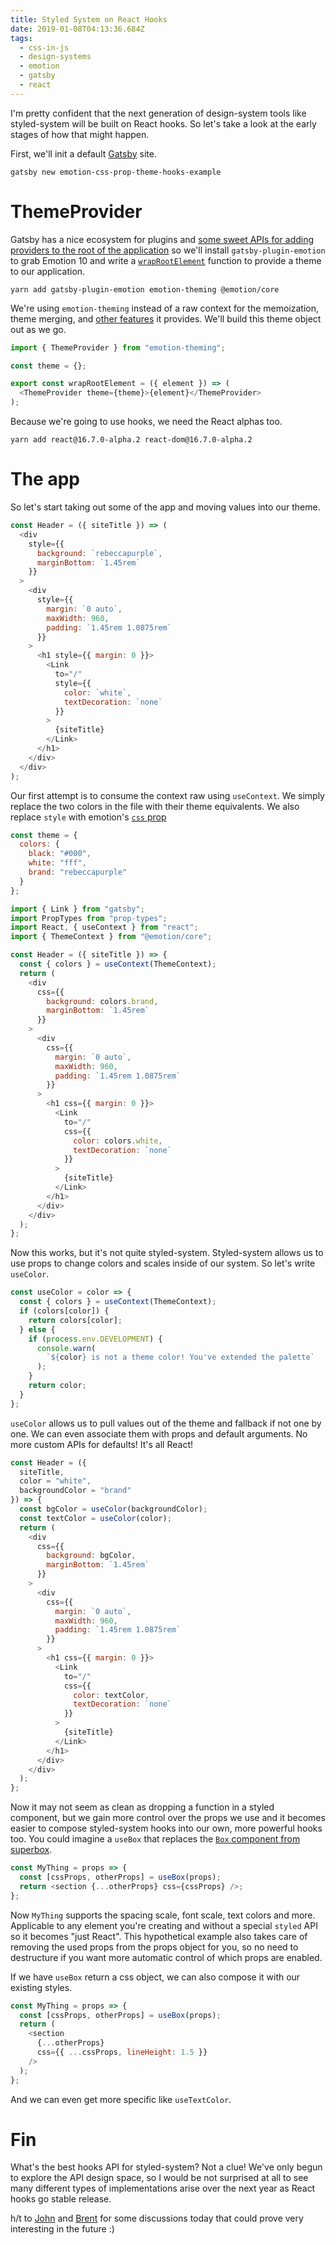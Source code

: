 ```yaml
---
title: Styled System on React Hooks
date: 2019-01-08T04:13:36.684Z
tags:
  - css-in-js
  - design-systems
  - emotion
  - gatsby
  - react
---
```


I'm pretty confident that the next generation of
design-system tools like styled-system will be built on
React hooks. So let's take a look at the early stages of how
that might happen.

First, we'll init a default
[Gatsby](https://www.gatsbyjs.org/) site.

```shell
gatsby new emotion-css-prop-theme-hooks-example
```

# ThemeProvider

Gatsby has a nice ecosystem for plugins and
[some sweet APIs for adding providers to the root of the application](/post/controlling-the-gatsby-application-root)
so we'll install `gatsby-plugin-emotion` to grab Emotion 10
and write a
[`wrapRootElement`](https://www.gatsbyjs.org/docs/ssr-apis/#wrapRootElement)
function to provide a theme to our application.

```shell
yarn add gatsby-plugin-emotion emotion-theming @emotion/core
```

We're using `emotion-theming` instead of a raw context for
the memoization, theme merging, and
[other features](https://github.com/emotion-js/emotion/blob/02ff1e2e8cacf760907a8c1bdbccdde48450ebe2/packages/emotion-theming/src/theme-provider.js)
it provides. We'll build this theme object out as we go.

```js
import { ThemeProvider } from "emotion-theming";

const theme = {};

export const wrapRootElement = ({ element }) => (
  <ThemeProvider theme={theme}>{element}</ThemeProvider>
);
```

Because we're going to use hooks, we need the React alphas
too.

```shell
yarn add react@16.7.0-alpha.2 react-dom@16.7.0-alpha.2
```

# The app

So let's start taking out some of the app and moving values
into our theme.

```js
const Header = ({ siteTitle }) => (
  <div
    style={{
      background: `rebeccapurple`,
      marginBottom: `1.45rem`
    }}
  >
    <div
      style={{
        margin: `0 auto`,
        maxWidth: 960,
        padding: `1.45rem 1.0875rem`
      }}
    >
      <h1 style={{ margin: 0 }}>
        <Link
          to="/"
          style={{
            color: `white`,
            textDecoration: `none`
          }}
        >
          {siteTitle}
        </Link>
      </h1>
    </div>
  </div>
);
```

Our first attempt is to consume the context raw using
`useContext`. We simply replace the two colors in the file
with their theme equivalents. We also replace `style` with
emotion's [`css` prop](https://emotion.sh/docs/css-prop)

```js
const theme = {
  colors: {
    black: "#000",
    white: "fff",
    brand: "rebeccapurple"
  }
};
```

```js
import { Link } from "gatsby";
import PropTypes from "prop-types";
import React, { useContext } from "react";
import { ThemeContext } from "@emotion/core";

const Header = ({ siteTitle }) => {
  const { colors } = useContext(ThemeContext);
  return (
    <div
      css={{
        background: colors.brand,
        marginBottom: `1.45rem`
      }}
    >
      <div
        css={{
          margin: `0 auto`,
          maxWidth: 960,
          padding: `1.45rem 1.0875rem`
        }}
      >
        <h1 css={{ margin: 0 }}>
          <Link
            to="/"
            css={{
              color: colors.white,
              textDecoration: `none`
            }}
          >
            {siteTitle}
          </Link>
        </h1>
      </div>
    </div>
  );
};
```

Now this works, but it's not quite styled-system.
Styled-system allows us to use props to change colors and
scales inside of our system. So let's write `useColor`.

```js
const useColor = color => {
  const { colors } = useContext(ThemeContext);
  if (colors[color]) {
    return colors[color];
  } else {
    if (process.env.DEVELOPMENT) {
      console.warn(
        `${color} is not a theme color! You've extended the palette`
      );
    }
    return color;
  }
};
```

`useColor` allows us to pull values out of the theme and
fallback if not one by one. We can even associate them with
props and default arguments. No more custom APIs for
defaults! It's all React!

```js
const Header = ({
  siteTitle,
  color = "white",
  backgroundColor = "brand"
}) => {
  const bgColor = useColor(backgroundColor);
  const textColor = useColor(color);
  return (
    <div
      css={{
        background: bgColor,
        marginBottom: `1.45rem`
      }}
    >
      <div
        css={{
          margin: `0 auto`,
          maxWidth: 960,
          padding: `1.45rem 1.0875rem`
        }}
      >
        <h1 css={{ margin: 0 }}>
          <Link
            to="/"
            css={{
              color: textColor,
              textDecoration: `none`
            }}
          >
            {siteTitle}
          </Link>
        </h1>
      </div>
    </div>
  );
};
```

Now it may not seem as clean as dropping a function in a
styled component, but we gain more control over the props we
use and it becomes easier to compose styled-system hooks
into our own, more powerful hooks too. You could imagine a
`useBox` that replaces the
[`Box` component from superbox](https://github.com/jxnblk/superbox/blob/70be4c76ff2695e6d6c7c6a3bc6c98991c611577/src/index.js).

```js
const MyThing = props => {
  const [cssProps, otherProps] = useBox(props);
  return <section {...otherProps} css={cssProps} />;
};
```

Now `MyThing` supports the spacing scale, font scale, text
colors and more. Applicable to any element you're creating
and without a special `styled` API so it becomes "just
React". This hypothetical example also takes care of
removing the used props from the props object for you, so no
need to destructure if you want more automatic control of
which props are enabled.

If we have `useBox` return a css object, we can also compose
it with our existing styles.

```js
const MyThing = props => {
  const [cssProps, otherProps] = useBox(props);
  return (
    <section
      {...otherProps}
      css={{ ...cssProps, lineHeight: 1.5 }}
    />
  );
};
```

And we can even get more specific like `useTextColor`.

# Fin

What's the best hooks API for styled-system? Not a clue!
We've only begun to explore the API design space, so I would
be not surprised at all to see many different types of
implementations arise over the next year as React hooks go
stable release.

h/t to [John](https://twitter.com/4lpine) and
[Brent](https://twitter.com/jxnblk) for some discussions
today that could prove very interesting in the future :)
